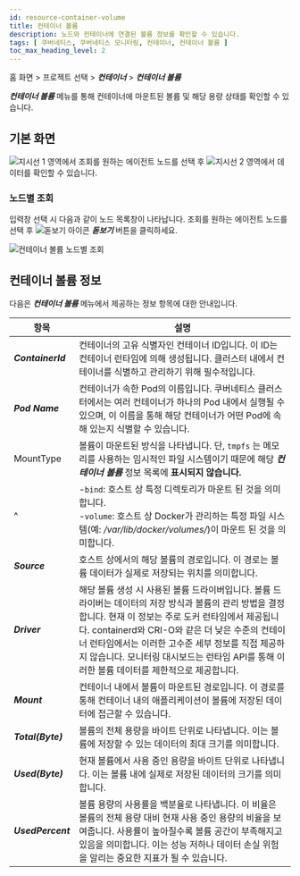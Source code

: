 ```yaml
---
id: resource-container-volume
title: 컨테이너 볼륨
description: 노드와 컨테이너에 연결된 볼륨 정보를 확인할 수 있습니다.
tags: [ 쿠버네티스, 쿠버네티스 모니터링, 컨테이너, 컨테이너 볼륨 ]
toc_max_heading_level: 2
---
```


홈 화면 > 프로젝트 선택 > ***컨테이너*** > ***컨테이너 볼륨***

***컨테이너 볼륨*** 메뉴를 통해 컨테이너에 마운트된 볼륨 및 해당 용량 상태를 확인할 수 있습니다.

## 기본 화면

<ImgLang img='k8s-container-volume.png' desc='컨테이너 볼륨' />

![지시선 1](/img/number-01.png) 영역에서 조회를 원하는 에이전트 노드를 선택 후 ![지시선 2](/img/number-02.png) 영역에서 데이터를 확인할 수 있습니다.

### 노드별 조회 

입력창 선택 시 다음과 같이 노드 목록창이 나타납니다. 조회를 원하는 에이전트 노드를 선택 후 ![돋보기 아이콘](/img/ic-search.svg) ***돋보기*** 버튼을 클릭하세요.

![컨테이너 볼륨 노드별 조회](/img/k8s-container-volume-node.png) 

## 컨테이너 볼륨 정보 

다음은 ***컨테이너 볼륨*** 메뉴에서 제공하는 정보 항목에 대한 안내입니다.

|항목|설명|
|---|---|
|***ContainerId***|	컨테이너의 고유 식별자인 컨테이너 ID입니다. 이 ID는 컨테이너 런타임에 의해 생성됩니다. 클러스터 내에서 컨테이너를 식별하고 관리하기 위해 필수적입니다.|
|***Pod Name***| 	컨테이너가 속한 Pod의 이름입니다. 쿠버네티스 클러스터에서는 여러 컨테이너가 하나의 Pod 내에서 실행될 수 있으며, 이 이름을 통해 해당 컨테이너가 어떤 Pod에 속해 있는지 식별할 수 있습니다.|
|MountType|	볼륨이 마운트된 방식을 나타냅니다. 단, `tmpfs` 는 메모리를 사용하는 임시적인 파일 시스템이기 때문에 해당 ***컨테이너 볼륨*** 정보 목록에 **표시되지 않습니다.**|
|^| -`bind`: 호스트 상 특정 디렉토리가 마운트 된 것을 의미합니다. <br/> -`volume`: 호스트 상 Docker가 관리하는 특정 파일 시스템(예: */var/lib/docker/volumes/*)이 마운트 된 것을 의미합니다.|
|***Source***|	호스트 상에서의 해당 볼륨의 경로입니다. 이 경로는 볼륨 데이터가 실제로 저장되는 위치를 의미합니다.|
|***Driver***|	해당 볼륨 생성 시 사용된 볼륨 드라이버입니다. 볼륨 드라이버는 데이터의 저장 방식과 볼륨의 관리 방법을 결정합니다. 현재 이 정보는 주로 도커 런타임에서 제공됩니다. containerd와 CRI-O와 같은 더 낮은 수준의 컨테이너 런타임에서는 이러한 고수준 세부 정보를 직접 제공하지 않습니다. 모니터링 대시보드는 런타임 API를 통해 이러한 볼륨 데이터를 제한적으로 제공합니다.|
|***Mount***|	컨테이너 내에서 볼륨이 마운트된 경로입니다. 이 경로를 통해 컨테이너 내의 애플리케이션이 볼륨에 저장된 데이터에 접근할 수 있습니다.|
|***Total(Byte)***|	 볼륨의 전체 용량을 바이트 단위로 나타냅니다. 이는 볼륨에 저장할 수 있는 데이터의 최대 크기를 의미합니다.|
|***Used(Byte)***|	현재 볼륨에서 사용 중인 용량을 바이트 단위로 나타냅니다. 이는 볼륨 내에 실제로 저장된 데이터의 크기를 의미합니다.|
|***UsedPercent***|	볼륨 용량의 사용률을 백분율로 나타냅니다. 이 비율은 볼륨의 전체 용량 대비 현재 사용 중인 용량의 비율을 보여줍니다. 사용률이 높아질수록 볼륨 공간이 부족해지고 있음을 의미합니다. 이는 성능 저하나 데이터 손실 위험을 알리는 중요한 지표가 될 수 있습니다.|